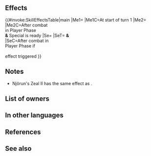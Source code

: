 {{Special
|tagid=SID_ノヴァの聖戦士・承
|intID=3421
|exclusive=1
|canUseWeapon={{WeaponList|exclude=Staff}}
|canUseMove={{MoveList|All}}
|cost=500
|cooldown=3
|effect=At the start of turn 1, grants Special cooldown count-1. If unit initiates combat and Special is triggered, grants unit another action after combat. (Activates after combat where Special is triggered. Once per turn.) When Special triggers, inflicts "restricts movement to 1 space" on unit and Pair Up cohort through their next action.
|required=Njörun's Zeal
|properties=
}}
==Effects==
{{#invoke:SkillEffectsTable|main
|Me1={{Eft|Reduce Cooldown|1}}
|Me1C=At start of turn 1
|Me2={{Eft|Another Action}}
|Me2C=After combat<br>in Player Phase<br>'''&''' Special is ready
|Se={{SEt|Gravity}}
|SeT={{Tgt|Unit}} '''&'''<br>{{Tgt|Cohort}}
|SeC=After combat in<br>Player Phase if <br>{{Eft|Another Action}}<br>effect triggered
}}

==Notes==
* Njörun's Zeal II has the same effect as {{St|Quickened Pulse}}.
{{Start of turn Special modification}}
{{Galeforce notes}}
{{Gravity}}
==List of owners==
{{Skill Hero List}}
==In other languages==
{{OtherLanguages
|japanese=ノヴァの聖戦士・承
|german=Njöruns Eifer II
|spanishEU=Fervor Njörun II
|spanishLA=Fervor Njörun II
|french=Ferveur Njörun II
|italian=Fervore Njörun II
|chineseTW=諾華的聖戰士・承
|portuguese=Ardor de Njörun II
}}
==References==
<references/>
==See also==
{{See also skills|cond=SCategory='special' AND Description LIKE '%at the start of turn 1, grants special cooldown count-_%' OR Description LIKE '%if unit initiates%after combat%another action to unit%' OR  Description LIKE '%if unit initiates%another action to unit%after combat%' AND Description NOT LIKE '%if unit initiates%assist%another action%' OR Description LIKE '%if unit initiates%grants unit another action%after combat%'}}
{{Specials Navbox}}